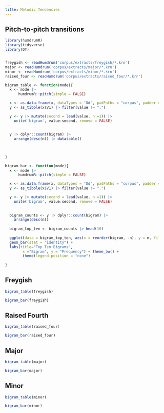 ```yaml
---
title: Melodic Tendencies
---
```


## Pitch-to-pitch transitions

```r
library(humdrumR)
library(tidyverse)
library(DT)


freygish <- readHumdrum('corpus/extracts/freygish/*.krn')
major <- readHumdrum('corpus/extracts/major/*.krn')
minor <- readHumdrum('corpus/extracts/minor/*.krn')
raised_four <- readHumdrum('corpus/extracts/raised_four/*.krn')
```

```r
bigram_table <- function(mode){
  x <- mode |> 
      humdrumR::pitch(simple = FALSE) 

  x <- as.data.frame(x, dataTypes = "Dd", padPaths = "corpus", padder = NA)
  y <- as_tibble(x$V1) |> filter(value != ".")

  y <- y |> mutate(second = lead(value, n =1)) |> 
    unite('bigram', value:second, remove = FALSE) 
  
  
  y |> dplyr::count(bigram) |>
    arrange(desc(n)) |> datatable()
  
  
  
}
```





```r
bigram_bar <- function(mode){
  x <- mode |> 
      humdrumR::pitch(simple = FALSE) 

  x <- as.data.frame(x, dataTypes = "Dd", padPaths = "corpus", padder = NA)
  y <- as_tibble(x$V1) |> filter(value != ".")

  y <- y |> mutate(second = lead(value, n =1)) |> 
    unite('bigram', value:second, remove = FALSE) 
  
  
  bigram_counts <- y |> dplyr::count(bigram) |>
    arrange(desc(n)) 
  
  bigram_top_ten <- bigram_counts |> head(10)
  
  ggplot(data = bigram_top_ten, aes(x = reorder(bigram, -n), y = n, fill = bigram)) +
  geom_bar(stat = "identity") +
  labs(title="Top Ten Bigrams",
        x ="Bigram", y = "Frequency") + theme_bw() + 
        theme(legend.position = "none")
  
}

```

<!-- ```{r, echo=F, warnings=FALSE, message=FALSE} -->

<!-- #transition_matrix <- function(mode){ -->
<!-- #  x <- mode |> 
#      humdrumR::pitch(simple = FALSE) 
#
#  x <- as.data.frame(x, dataTypes = "Dd", padPaths = "corpus", padder = NA)
#  y <- as_tibble(x$V1) |> filter(value != ".")
#
#  y <- y |> mutate(second = lead(value, n =1)) |> 
#    unite('bigram', value:second, remove = FALSE) 
#  
#  
#  bigram_counts <- y |> dplyr::count(bigram) |>
#    arrange(desc(n)) 
#  bigram_top_thirty <- bigram_counts %>%
#    head(30) %>%
#    separate(bigram, into = c('first','second'), sep = '_')
#
#
#  ggplot(data = bigram_top_thirty, mapping = aes(x = second, y = first, fill = n)) +
#    geom_tile() +
#    scale_x_discrete(limits=(bigram_top_thirty$first)[bigram_top_thirty$count]) + 
#    scale_y_discrete(limits=(bigram_top_thirty$second)[bigram_top_thirty$count]) +
#    labs(title="Top Thirty Bigrams",
#          x ="Second Note", y = "First Note") + theme_bw()
#}
###``` -->




## Freygish

```r

bigram_table(freygish)
```


```r

bigram_bar(freygish)
```


## Raised Fourth

```r

bigram_table(raised_four)
```



```r

bigram_bar(raised_four)
```


## Major




```r
bigram_table(major)
```

```r
bigram_bar(major)
```



## Minor
```r

bigram_table(minor)
```



```r

bigram_bar(minor)
```

